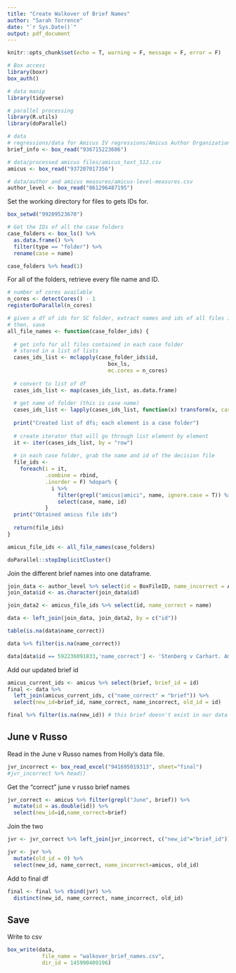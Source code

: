 ```yaml
---
title: "Create Walkover of Brief Names"
author: "Sarah Torrence"
date: "`r Sys.Date()`"
output: pdf_document
---
```


```r
knitr::opts_chunk$set(echo = T, warning = F, message = F, error = F)

# Box access
library(boxr)
box_auth()

# data manip
library(tidyverse)

# parallel processing
library(R.utils)
library(doParallel)

# data
# regressions/data for Amicus IV regressions/Amicus Author Organization Categorization.xlsx
brief_info <- box_read("936715223606")

# data/processed amicus files/amicus_text_512.csv
amicus <- box_read("937207017356")

# data/author and amicus measures/amicus-level-measures.csv
author_level <- box_read("861296487195")
```

Set the working directory for files to gets IDs for.

```r
box_setwd("99209523670")
```

```r
# Get the IDs of all the case folders 
case_folders <- box_ls() %>%
  as.data.frame() %>% 
  filter(type == "folder") %>% 
  rename(case = name)

case_folders %>% head(1)
```

For all of the folders, retrieve every file name and ID. 

```r
# number of cores available
n_cores <- detectCores() - 1
registerDoParallel(n_cores)

# given a df of ids for SC folder, extract names and ids of all files in case folder
# then, save
all_file_names <- function(case_folder_ids) {
  
  # get info for all files contained in each case folder
  # stored in a list of lists
  cases_ids_list <- mclapply(case_folder_ids$id,
                                box_ls,
                                mc.cores = n_cores)
  
  # convert to list of df
  cases_ids_list <- map(cases_ids_list, as.data.frame)
  
  # get name of folder (this is case name)
  cases_ids_list <- lapply(cases_ids_list, function(x) transform(x, case = sub(".*/", "", path)))
  
  print("Created list of dfs; each element is a case folder")
  
  # create iterator that will go through list element by element
  it <- iter(cases_ids_list, by = "row")
  
  # in each case folder, grab the name and id of the decision file
  file_ids <-
    foreach(i = it,
            .combine = rbind,
            .inorder = F) %dopar% {
              i %>%
                filter(grepl("amicus|amici", name, ignore.case = T)) %>%
                select(case, name, id)
            }
  print("Obtained amicus file ids")
  
  return(file_ids)
}

amicus_file_ids <- all_file_names(case_folders)

doParallel::stopImplicitCluster()
```

Join the different brief names into one dataframe.

```r
join_data <- author_level %>% select(id = BoxFileID, name_incorrect = AmicusBrief, CaseId)
join_data$id <- as.character(join_data$id)

join_data2 <- amicus_file_ids %>% select(id, name_correct = name)

data <- left_join(join_data, join_data2, by = c("id"))
```

```r
table(is.na(data$name_correct))
```

```r
data %>% filter(is.na(name_correct))
```

```r
data[data$id == 592236091833,'name_correct'] <- 'Stenberg v Carhart. Amics Brief for Petitioner by Agudath Israel of America.docx'
```


Add our updated brief id

```r
amicus_current_ids <- amicus %>% select(brief, brief_id = id)
final <- data %>% 
  left_join(amicus_current_ids, c("name_correct" = "brief")) %>% 
  select(new_id=brief_id, name_correct, name_incorrect, old_id = id)

final %>% filter(is.na(new_id)) # this brief doesn't exist in our data ?
```


## June v Russo


Read in the June v Russo names from Holly's data file.

```r
jvr_incorrect <- box_read_excel("941695019313", sheet="final") 
#jvr_incorrect %>% head()
```

Get the "correct" june v russo brief names

```r
jvr_correct <- amicus %>% filter(grepl("June", brief)) %>%
  mutate(id = as.double(id)) %>% 
  select(new_id=id,name_correct=brief)
```


Join the two 

```r
jvr <- jvr_correct %>% left_join(jvr_incorrect, c("new_id"="brief_id"))

jvr <- jvr %>% 
  mutate(old_id = 0) %>% 
  select(new_id, name_correct, name_incorrect=amicus, old_id)
```

Add to final df

```r
final <- final %>% rbind(jvr) %>%
  distinct(new_id, name_correct, name_incorrect, old_id)
```


## Save

Write to csv

```r
box_write(data,
           file_name = "walkover_brief_names.csv",
           dir_id = 145990409196)
```

